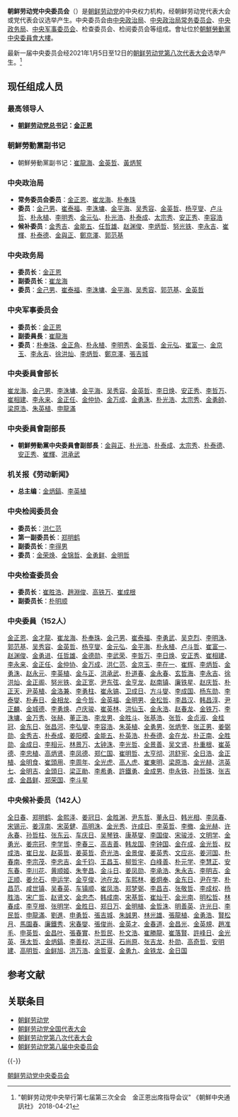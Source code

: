 {{noteTA
|1=zh-hans:朝鲜; zh-hant:北韓;
|2=zh-hans:韩国; zh-hant:南韓;
|3=zh:南北朝鲜; zh-hans:朝韩; zh-hant:南北韓;
|4=zh-hans:朝鲜劳动党;zh-hant:朝鮮勞動黨
|5=zh-hans:朝鲜民主主义人民共和国;zh-hant:朝鮮民主主義人民共和國
|6=zh-hans:朝鲜共产党;zh-hant:朝鮮共產黨
|7=zh-hans:朝鲜人民军;zh-hant:朝鮮人民軍
|8=zh-hans:朝鲜半岛;zh-hant:朝鮮半島
}}
{{朝鲜政治}}

'''朝鲜劳动党中央委员会'''（{{kor|조선로동당 중앙위원회|朝鮮勞動黨中央委員會}}）是[[朝鲜劳动党|朝鲜劳动党]]的中央权力机构，经朝鲜劳动党代表大会或党代表会议选举产生。中央委员会由[[朝鲜劳动党中央政治局|中央政治局]]、[[朝鲜劳动党中央政治局常务委员会|中央政治局常务委员会]]、[[朝鲜劳动党中央委员会政务局|中央政务局]]、[[朝鲜劳动党中央军事委员会|中央军事委员会]]、检查委员会、检阅委员会等组成。會址位於[[朝鮮勞動黨中央委員會大樓|朝鮮勞動黨中央委員會大樓]]。

最新一届中央委员会经2021年1月5日至12日的[[朝鲜劳动党第八次代表大会|朝鲜劳动党第八次代表大会]]选举产生。<ref>"朝鲜劳动党中央举行第七届第三次全会　金正恩出席指导会议" 《朝鮮中央通訊社》 2018-04-21</ref>

== 现任组成人员 ==
=== 最高领导人 ===
* '''[[朝鲜劳动党总书记|朝鲜劳动党总书记]]：[[金正恩|金正恩]]'''

===朝鮮勞動黨副书记===
* 朝鮮勞動黨副书记：[[崔龍海|崔龍海]]、[[金英哲|金英哲]]、[[黃炳誓|黃炳誓]]

=== 中央政治局 ===
{{see|朝鲜劳动党中央政治局|朝鲜劳动党中央政治局常务委员会}}
* '''常务委员会委员'''：[[金正恩|金正恩]]、[[崔龙海|崔龙海]]、[[朴奉珠|朴奉珠]]
* '''委员'''：[[金己男|金己男]]、[[崔泰福|崔泰福]]、[[李洙墉|李洙墉]]、[[金平海|金平海]]、[[吴秀容|吴秀容]]、[[金英哲|金英哲]]、[[杨亨燮|杨亨燮]]、[[卢斗哲|卢斗哲]]、[[朴永植|朴永植]]、[[李明秀|李明秀]]、[[金元弘|金元弘]]、[[朴光浩|朴光浩]]、[[朴泰成|朴泰成]]、[[太钟洙|太宗秀]]、[[安正秀|安正秀]]、[[李容浩|李容浩]]
* '''候补委员'''：[[金秀吉|金秀吉]]、[[金能五|金能五]]、[[任哲雄|任哲雄]]、[[赵渊俊|赵渊俊]]、[[李炳哲|李炳哲]]、[[努光铁|努光铁]]、[[李永吉|李永吉]]、[[崔輝|崔輝]]、[[朴泰德|朴泰德]]、[[金與正|金與正]]、[[鄭京澤|鄭京澤]]、[[郭范基|郭范基]]

=== 中央政务局 ===
{{see|朝鲜劳动党中央委员会政务局}}
* '''委员长'''：[[金正恩|金正恩]]
* '''副委员长'''：[[崔龙海|崔龙海]]
* '''委员'''：[[金己男|金己男]]、[[崔泰福|崔泰福]]、[[李洙墉|李洙墉]]、[[金平海|金平海]]、[[吴秀容|吴秀容]]、[[郭范基|郭范基]]、[[金英哲|金英哲]]

=== 中央军事委员会 ===
{{see|朝鲜劳动党中央军事委员会}}
* '''委员长'''：[[金正恩|金正恩]]
* '''副委員長'''：[[崔龍海|崔龍海]]
* '''委员'''：[[朴奉珠|朴奉珠]]、[[金正角|金正角]]、[[朴永植|朴永植]]、[[李明秀|李明秀]]、[[金英哲|金英哲]]、[[金元弘|金元弘]]、[[崔富一|崔富一]]、[[金京玉|金京玉]]、[[李永吉|李永吉]]、[[徐洪灿|徐洪灿]]、[[李炳哲|李炳哲]]、[[鄭京澤|鄭京澤]]、[[張吉城|張吉城]]

=== 中央委員會部长 ===
[[崔龙海|崔龙海]]、[[金己男|金己男]]、[[李洙墉|李洙墉]]、[[金平海|金平海]]、[[吴秀容|吴秀容]]、[[金英哲|金英哲]]、[[李日焕|李日焕]]、[[安正秀|安正秀]]、[[李哲万|李哲万]]、[[崔相建|崔相建]]、[[李永来|李永来]]、[[金正任|金正任]]、[[金仲协|金仲协]]、[[金万成|金万成]]、[[金勇洙|金勇洙]]、[[朴光浩|朴光浩]]、[[太钟洙|太宗秀]]、[[金勇帥|金勇帥]]、[[梁原浩|梁原浩]]、[[朱英植|朱英植]]、[[申龍滿|申龍滿]]

=== 中央委員會副部長 ===
* '''朝鮮勞動黨中央委員會副部長 '''：[[金與正|金與正]]、[[朴光浩|朴光浩]]、[[朴泰成|朴泰成]]、[[太钟洙|太宗秀]]、[[朴泰德|朴泰德]]、[[安正秀|安正秀]]、[[崔輝|崔輝]]、[[洪承武|洪承武]]

=== 机关报《劳动新闻》 ===
{{see|劳动新闻}}
* '''总主编'''：[[金炳鎬|金炳鎬]]、[[李英植|李英植]]

=== 中央检阅委员会 ===
* '''委员长'''：[[洪仁范|洪仁范]]
* '''第一副委员长'''：[[郑明鹤|郑明鹤]]
* '''副委员长'''：[[李得男|李得男]]
* '''委员'''：[[金荣焕|金荣焕]]、[[金锦哲|金锦哲]]、[[金勇鲜|金勇鲜]]、[[金明哲|金明哲]]

=== 中央检查委员会 ===
* '''委员长'''：[[崔胜浩|崔胜浩]]、[[趙淵俊|趙淵俊]]、[[高铁万|高铁万]]、[[崔成根|崔成根]]
* '''副委员长'''：[[朴明顺|朴明顺]]

=== 中央委員（152人） ===
[[金正恩|金正恩]]、[[金才龍|金才龍]]、[[崔龙海|崔龙海]]、[[朴奉珠|朴奉珠]]、[[金己男|金己男]]、[[崔泰福|崔泰福]]、[[李勇武_(1925年)|李勇武]]、[[吴克烈|吴克烈]]、[[李明洙|李明洙]]、[[郭范基|郭范基]]、[[吴秀容|吴秀容]]、[[金英哲|金英哲]]、[[杨亨燮|杨亨燮]]、[[金元弘|金元弘]]、[[金平海|金平海]]、[[朴永植|朴永植]]、[[卢斗哲|卢斗哲]]、[[崔富一|崔富一]]、[[赵渊俊|赵渊俊]]、[[金勇进|金勇进]]、[[任哲雄|任哲雄]]、[[金德勋|金德勋]]、[[李武荣|李武荣]]、[[李哲万|李哲万]]、[[李日焕|李日焕]]、[[安正秀|安正秀]]、[[崔相建|崔相建]]、[[李永来|李永来]]、[[金正任|金正任]]、[[金仲协|金仲协]]、[[金万成|金万成]]、[[洪仁范|洪仁范]]、[[金京玉|金京玉]]、[[李在一|李在一]]、[[崔辉|崔辉]]、[[李炳哲|李炳哲]]、[[金勇洙|金勇洙]]、[[赵永元|赵永元]]、[[李英植|李英植]]、[[金与正|金与正]]、[[洪承武|洪承武]]、[[朴道春|朴道春]]、[[金永春|金永春]]、[[玄哲海|玄哲海]]、[[李永吉|李永吉]]、[[徐洪灿|徐洪灿]]、[[金正阁|金正阁]]、[[努光铁|努光铁]]、[[金正宽|金正宽]]、[[尹东弦|尹东弦]]、[[金亨龙|金亨龙]]、[[赵南镇|赵南镇]]、[[廉铁星|廉铁星]]、[[赵庆哲|赵庆哲]]、[[朴正天|朴正天]]、[[尹英植|尹英植]]、[[金洛兼|金洛兼]]、[[李勇柱|李勇柱]]、[[崔永镐|崔永镐]]、[[卫成日|卫成日]]、[[方斗燮|方斗燮]]、[[李成国|李成国]]、[[杨东勋|杨东勋]]、[[李泰燮|李泰燮]]、[[朴寿日|朴寿日]]、[[金相龙|金相龙]]、[[金今哲|金今哲]]、[[金英福|金英福]]、[[金明男|金明男]]、[[金松哲|金松哲]]、[[李昌汉|李昌汉]]、[[韩昌淳|韩昌淳]]、[[尹正麟|尹正麟]]、[[金城德|金城德]]、[[李勇焕|李勇焕]]、[[卢庆骏|卢庆骏]]、[[崔英林|崔英林]]、[[洪仙玉|洪仙玉]]、[[金永浩|金永浩]]、[[赵春龙|赵春龙]]、[[金铁万|金铁万]]、[[李洙墉|李洙墉]]、[[金万秀|金万秀]]、[[张赫|张赫]]、[[董正浩|董正浩]]、[[李龙男|李龙男]]、[[金胜斗|金胜斗]]、[[张基浩|张基浩]]、[[张哲|张哲]]、[[金贞淑|金贞淑]]、[[金桂冠|金桂冠]]、[[金东日|金东日]]、[[张昌河|张昌河]]、[[李弘燮|李弘燮]]、[[李容浩|李容浩]]、[[朱英植|朱英植]]、[[全勇男|全勇男]]、[[张炳奎|张炳奎]]、[[张正男|张正男]]、[[姜弼勋|姜弼勋]]、[[金秀吉|金秀吉]]、[[朴泰成|朴泰成]]、[[姜阳模|姜阳模]]、[[金能五|金能五]]、[[朴英浩|朴英浩]]、[[朴泰德|朴泰德]]、[[金在龙|金在龙]]、[[朴正南|朴正南]]、[[全胜勋|全胜勋]]、[[金成日|金成日]]、[[李相元|李相元]]、[[林景万|林景万]]、[[太钟洙|太钟洙]]、[[李光哲|李光哲]]、[[全景善|全景善]]、[[吴文贤|吴文贤]]、[[朴重根|朴重根]]、[[崔英德|崔英德]]、[[李忠植|李忠植]]、[[高炳贤|高炳贤]]、[[李凤德|李凤德]]、[[郑仁国|郑仁国]]、[[崔明哲|崔明哲]]、[[太亨彻|太亨彻]]、[[洪舒宪|洪舒宪]]、[[全日浩|全日浩]]、[[金正植|金正植]]、[[金明食|金明食]]、[[崔頭用|崔頭用]]、[[李周年|李周年]]、[[全光虎|全光虎]]、[[高人虎|高人虎]]、[[崔東明|崔東明]]、[[梁原浩|梁原浩]]、[[金光赫|金光赫]]、[[洪英七|洪英七]]、[[金明吉|金明吉]]、[[金頭日|金頭日]]、[[梁正勛|梁正勛]]、[[李希勇|李希勇]]、[[許鐵勇|許鐵勇]]、[[金成男|金成男]]、[[申永铁|申永铁]]、[[孙哲珠|孙哲珠]]、[[张吉成|张吉成]]、[[金昌鲜|金昌鲜]]、[[郑荣国|郑荣国]]、[[李斗星|李斗星]]

=== 中央候补委员（142人） ===
[[全日春|全日春]]、[[郑明鹤|郑明鹤]]、[[金熙泽|金熙泽]]、[[姜冠日|姜冠日]]、[[金胜渊|金胜渊]]、[[尹东哲|尹东哲]]、[[董永日|董永日]]、[[韩光相|韩光相]]、[[李凤春|李凤春]]、[[宋锡元|宋锡元]]、[[姜淳南|姜淳南]]、[[宋英健|宋英健]]、[[高明洙|高明洙]]、[[金光秀|金光秀]]、[[许成日|许成日]]、[[李英哲|李英哲]]、[[李撤|李撤]]、[[金光赫|金光赫]]、[[许永春|许永春]]、[[孙哲柱|孙哲柱]]、[[张东云|张东云]]、[[车庆日|车庆日]]、[[吴琴铁|吴琴铁]]、[[康基燮|康基燮]]、[[李国俊|李国俊]]、[[宋骏涉|宋骏涉]]、[[文明学|文明学]]、[[金勇光|金勇光]]、[[姜宗冠|姜宗冠]]、[[李学哲|李学哲]]、[[李春三|李春三]]、[[高吉善|高吉善]]、[[韩龙国|韩龙国]]、[[李钟国|李钟国]]、[[金在成|金在成]]、[[金光哲|金光哲]]、[[权成浩|权成浩]]、[[崔日龙|崔日龙]]、[[赵英哲|赵英哲]]、[[姜英哲|姜英哲]]、[[奇光浩|奇光浩]]、[[金景俊|金景俊]]、[[姜英秀|姜英秀]]、[[文应兆|文应兆]]、[[姜河国|姜河国]]、[[朴春南|朴春南]]、[[李宗茂|李宗茂]]、[[李忠吉|李忠吉]]、[[金千钧|金千钧]]、[[王昌玉|王昌玉]]、[[柳哲宇|柳哲宇]]、[[白峰善|白峰善]]、[[朴元学|朴元学]]、[[李慧正|李慧正]]、[[安东春|安东春]]、[[李川花|李川花]]、[[黄顺姬|黄顺姬]]、[[朱奎昌|朱奎昌]]、[[金斗日|金斗日]]、[[姜凤勋|姜凤勋]]、[[李承浩|李承浩]]、[[朱永吉|朱永吉]]、[[李明吉|李明吉]]、[[金正顺|金正顺]]、[[姜允石|姜允石]]、[[申运学|申运学]]、[[金亨俊|金亨俊]]、[[池在龙|池在龙]]、[[车熙林|车熙林]]、[[姜炯奉|姜炯奉]]、[[金东日|金东日]]、[[尹在学|尹在学]]、[[朴昌范|朴昌范]]、[[咸世镇|咸世镇]]、[[吴春英|吴春英]]、[[车镇顺|车镇顺]]、[[崔凤浩|崔凤浩]]、[[郑梦弼|郑梦弼]]、[[李昌吉|李昌吉]]、[[张敬哲|张敬哲]]、[[李成权|李成权]]、[[杨胜浩|杨胜浩]]、[[宋广哲|宋广哲]]、[[赵贤文|赵贤文]]、[[金忠杰|金忠杰]]、[[韩成南|韩成南]]、[[宋基哲|宋基哲]]、[[崔灿干|崔灿干]]、[[金光南|金光南]]、[[明松哲|明松哲]]、[[林春成|林春成]]、[[李亨根|李亨根]]、[[张明学|张明学]]、[[金胜日|金胜日]]、[[郑日万|郑日万]]、[[金明植|金明植]]、[[金哲洙|金哲洙]]、[[明善英|明善英]]、[[许光日|许光日]]、[[李民哲|李民哲]]、[[申龍滿|申龍滿]]、[[劉進|劉進]]、[[申勇哲|申勇哲]]、[[張吉城|張吉城]]、[[朱誠男|朱誠男]]、[[林光雄|林光雄]]、[[張龍植|張龍植]]、[[金勇浩|金勇浩]]、[[賢松月|賢松月]]、[[馬園春|馬園春]]、[[廉鐵秀|廉鐵秀]]、[[宋春燮|宋春燮]]、[[張俊尚|張俊尚]]、[[金英才|金英才]]、[[金春道|金春道]]、[[金昌光|金昌光]]、[[金英規|金英規]]、[[趙准毛|趙准毛]]、[[申英哲|申英哲]]、[[金昌叶|金昌叶]]、[[張春實|張春實]]、[[朴哲民|朴哲民]]、[[朴文浩|朴文浩]]、[[崔勝龍|崔勝龍]]、[[崔落賢|崔落賢]]、[[許峰日|許峰日]]、[[金光英|金光英]]、[[孫太哲|孫太哲]]、[[金炳鎬|金炳鎬]]、[[李善权|李善权]]、[[洪正得|洪正得]]、[[石尚原|石尚原]]、[[张吉龙|张吉龙]]、[[朴勋|朴勋]]、[[高奇哲|高奇哲]]、[[安明建|安明建]]、[[高明哲|高明哲]]、[[金鲜旭|金鲜旭]]、[[洪万浩|洪万浩]]、[[金哲夏|金哲夏]]、[[金勇九|金勇九]]、[[金铁龙|金铁龙]]、[[金日国|金日国]]

== 参考文献 ==
{{Reflist}}

== 关联条目 ==
* [[朝鲜劳动党|朝鲜劳动党]]
* [[朝鲜劳动党全国代表大会|朝鲜劳动党全国代表大会]]
* [[朝鲜劳动党第八次代表大会|朝鲜劳动党第八次代表大会]]
* [[朝鲜劳动党第八届中央委员会|朝鲜劳动党第八届中央委员会]]

{{-}}
{{朝鲜劳动党代表大会}}

[[Category:朝鲜劳动党中央委员会|]]